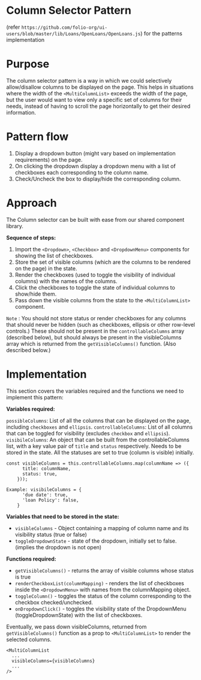
<Meta title="Patterns/Column Selection" />

# Column Selector Pattern 

(refer `https://github.com/folio-org/ui-users/blob/master/lib/Loans/OpenLoans/OpenLoans.js`) for the patterns implementation

# Purpose

The column selector pattern is a way in which we could selectively allow/disallow columns to be displayed on the page.
This helps in situations where the width of the `<MultiColumnList>` exceeds the width of the page, but the user would  want to view only a specific set of columns for their needs, instead of having to scroll the page horizontally to get their desired information.

# Pattern flow

1) Display a dropdown button (might vary based on implementation requirements) on the page.
2) On clicking the dropdown display a dropdown menu with a list of checkboxes each corresponding to the column name.
3) Check/Uncheck the box to display/hide the corresponding column.

# Approach

The Column selector can be built with ease from our shared component library.

**Sequence of steps:**

1) Import the `<Dropdown>`, `<Checkbox>` and `<DropdownMenu>` components for showing the list of checkboxes.
2) Store the set of visible columns (which are the columns to be rendered on the page) in the state.
3) Render the checkboxes (used to toggle the visibility of individual columns) with the names of the columns.
4) Click the checkboxes to toggle the state of individual columns to show/hide them.
5) Pass down the visible columns from the state to the `<MultiColumnList>` component.

`Note` : You should not store status or render checkboxes for any columns that should never be hidden (such as checkboxes, ellipsis or other row-level controls.) These should not be present in the `controllableColumns` array (described below), but should always be present in the visibleColumns array which is returned from the `getVisibleColumns()` function. (Also described below.)

# Implementation

This section covers the variables required and the functions we need to implement this pattern:

**Variables required:**

`possibleColumns`: List of all the columns that can be displayed on the page, including `checkboxes` and `ellipsis`.
`controllableColumns`: List of all columns that can be toggled for visibility (excludes `checkbox` and `ellipsis`).
`visibileColumns`: An object that can be built from the controllableColumns list, with a key value pair of `title` and `status` respectively. Needs to be stored in the state. All the statuses are set to true (column is visible) initially.

```
const visibleColumns = this.controllableColumns.map(columnName => ({
      title: columnName,
      status: true,
    }));
```

```
Example: visibileColumns = {
      'due date': true,
      'loan Policy': false,
    }
```

**Variables that need to be stored in the state:**

- `visibleColumns` - Object containing a mapping of column name and its visibility status (true or false)
- `toggleDropdownState` - state of the dropdown, initially set to false. (implies the dropdown is not open)

**Functions required:**

- `getVisibleColumns()` - returns the array of visible columns whose status is true
- `renderCheckboxList(columnMapping)` - renders the list of checkboxes inside the `<DropdownMenu>` with names from the columnMapping object.        
- `toggleColumn()` - toggles the status of the column corresponding to the checkbox checked/unchecked.
- `onDropdownClick()` - toggles the visibility state of the DropdownMenu (toggleDropdownState) with the list of checkboxes.

Eventually, we pass down visibleColumns, returned from `getVisibleColumns()` function as a prop to `<MultiColumnList>` to render the selected columns.


```
<MultiColumnList
  ...
  visibleColumns={visibleColumns}
  ...
/>
```
